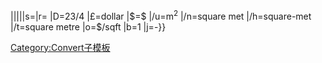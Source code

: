 {{convert/{{#ifexpr:{{{D|23/4}}}=23/4|{{{d}}}per|incompatable}}|{{{1}}}|{{{2|}}}|{{{3|}}}|{{{4|}}}|s={{{s|}}}|r={{{r}}}
|D=23/4
|£=dollar
|$=$
|/u=m<sup>2</sup>
|/n=square met{{{r}}}
|/h=square-met{{{r}}}
|/t=square metre
|o=$/sqft
|b=1
|j=-{{{j|0}}}}}<noinclude>
[[Category:Convert子模板]]
</noinclude>